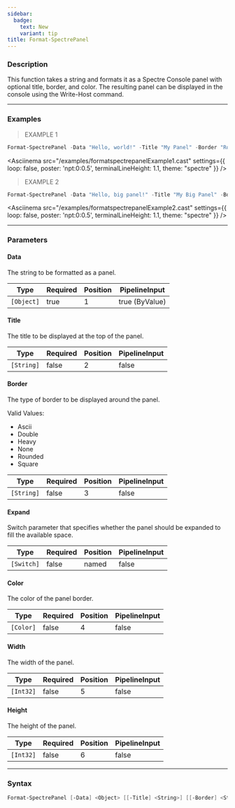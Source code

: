 ```yaml
---
sidebar:
  badge:
    text: New
    variant: tip
title: Format-SpectrePanel
---
```









### Description

This function takes a string and formats it as a Spectre Console panel with optional title, border, and color. The resulting panel can be displayed in the console using the Write-Host command.



---


### Examples
> EXAMPLE 1

```powershell
Format-SpectrePanel -Data "Hello, world!" -Title "My Panel" -Border "Rounded" -Color "Red"
```
<Asciinema
    src="/examples/formatspectrepanelExample1.cast"
    settings={{
        loop: false,
        poster: 'npt:0:0.5',
        terminalLineHeight: 1.1,
        theme: "spectre"
    }}
/>
> EXAMPLE 2

```powershell
Format-SpectrePanel -Data "Hello, big panel!" -Title "My Big Panel" -Border "Double" -Color "Magenta1" -Expand
```
<Asciinema
    src="/examples/formatspectrepanelExample2.cast"
    settings={{
        loop: false,
        poster: 'npt:0:0.5',
        terminalLineHeight: 1.1,
        theme: "spectre"
    }}
/>


---


### Parameters
#### **Data**

The string to be formatted as a panel.






|Type      |Required|Position|PipelineInput |
|----------|--------|--------|--------------|
|`[Object]`|true    |1       |true (ByValue)|



#### **Title**

The title to be displayed at the top of the panel.






|Type      |Required|Position|PipelineInput|
|----------|--------|--------|-------------|
|`[String]`|false   |2       |false        |



#### **Border**

The type of border to be displayed around the panel.



Valid Values:

* Ascii
* Double
* Heavy
* None
* Rounded
* Square






|Type      |Required|Position|PipelineInput|
|----------|--------|--------|-------------|
|`[String]`|false   |3       |false        |



#### **Expand**

Switch parameter that specifies whether the panel should be expanded to fill the available space.






|Type      |Required|Position|PipelineInput|
|----------|--------|--------|-------------|
|`[Switch]`|false   |named   |false        |



#### **Color**

The color of the panel border.






|Type     |Required|Position|PipelineInput|
|---------|--------|--------|-------------|
|`[Color]`|false   |4       |false        |



#### **Width**

The width of the panel.






|Type     |Required|Position|PipelineInput|
|---------|--------|--------|-------------|
|`[Int32]`|false   |5       |false        |



#### **Height**

The height of the panel.






|Type     |Required|Position|PipelineInput|
|---------|--------|--------|-------------|
|`[Int32]`|false   |6       |false        |





---


### Syntax
```powershell
Format-SpectrePanel [-Data] <Object> [[-Title] <String>] [[-Border] <String>] [-Expand] [[-Color] <Color>] [[-Width] <Int32>] [[-Height] <Int32>] [<CommonParameters>]
```

